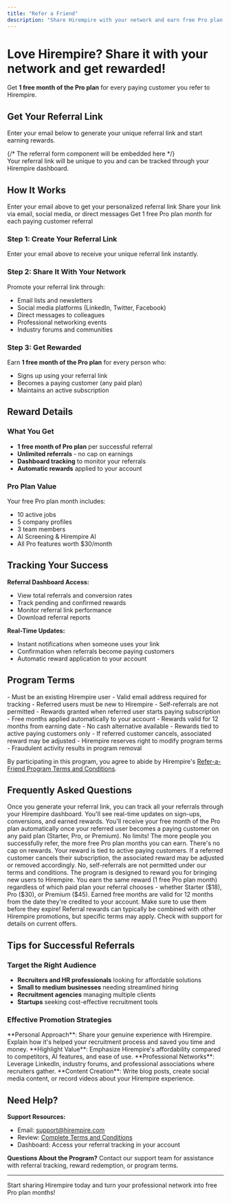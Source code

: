 ```yaml
---
title: "Refer a Friend"
description: "Share Hirempire with your network and earn free Pro plan months for every paying customer you refer"
---
```


# Love Hirempire? Share it with your network and get rewarded!

Get **1 free month of the Pro plan** for every paying customer you refer to Hirempire.

## Get Your Referral Link

Enter your email below to generate your unique referral link and start earning rewards.

<div id="referral-form">
  {/* The referral form component will be embedded here */}
</div>

<Info>
  Your referral link will be unique to you and can be tracked through your Hirempire dashboard.
</Info>

## How It Works

<CardGroup cols={3}>
  <Card title="1. Generate Link" icon="link">
    Enter your email above to get your personalized referral link
  </Card>
  <Card title="2. Share & Promote" icon="share">
    Share your link via email, social media, or direct messages
  </Card>
  <Card title="3. Earn Rewards" icon="gift">
    Get 1 free Pro plan month for each paying customer referral
  </Card>
</CardGroup>

### Step 1: Create Your Referral Link
Enter your email above to receive your unique referral link instantly.

### Step 2: Share It With Your Network
Promote your referral link through:
- Email lists and newsletters
- Social media platforms (LinkedIn, Twitter, Facebook)
- Direct messages to colleagues
- Professional networking events
- Industry forums and communities

### Step 3: Get Rewarded
Earn **1 free month of the Pro plan** for every person who:
- Signs up using your referral link
- Becomes a paying customer (any paid plan)
- Maintains an active subscription

## Reward Details

### What You Get
- **1 free month of Pro plan** per successful referral
- **Unlimited referrals** - no cap on earnings
- **Dashboard tracking** to monitor your referrals
- **Automatic rewards** applied to your account

### Pro Plan Value
Your free Pro plan month includes:
- 10 active jobs
- 5 company profiles  
- 3 team members
- AI Screening & Hirempire AI
- All Pro features worth $30/month

## Tracking Your Success

**Referral Dashboard Access:**
- View total referrals and conversion rates
- Track pending and confirmed rewards
- Monitor referral link performance
- Download referral reports

**Real-Time Updates:**
- Instant notifications when someone uses your link
- Confirmation when referrals become paying customers
- Automatic reward application to your account

## Program Terms

<AccordionGroup>
  <Accordion icon="file-text" title="Eligibility Requirements">
    - Must be an existing Hirempire user
    - Valid email address required for tracking
    - Referred users must be new to Hirempire
    - Self-referrals are not permitted
  </Accordion>
  
  <Accordion icon="calendar" title="Reward Timeline">
    - Rewards granted when referred user starts paying subscription
    - Free months applied automatically to your account
    - Rewards valid for 12 months from earning date
    - No cash alternative available
  </Accordion>
  
  <Accordion icon="warning" title="Important Conditions">
    - Rewards tied to active paying customers only
    - If referred customer cancels, associated reward may be adjusted
    - Hirempire reserves right to modify program terms
    - Fraudulent activity results in program removal
  </Accordion>
</AccordionGroup>

By participating in this program, you agree to abide by Hirempire's [Refer-a-Friend Program Terms and Conditions](https://hirempire.com/ref-terms).

## Frequently Asked Questions

<AccordionGroup>
  <Accordion title="How do I track my referrals?">
    Once you generate your referral link, you can track all your referrals through your Hirempire dashboard. You'll see real-time updates on sign-ups, conversions, and earned rewards.
  </Accordion>
  
  <Accordion title="When do I receive my reward?">
    You'll receive your free month of the Pro plan automatically once your referred user becomes a paying customer on any paid plan (Starter, Pro, or Premium).
  </Accordion>
  
  <Accordion title="Is there a limit to how many people I can refer?">
    No limits! The more people you successfully refer, the more free Pro plan months you can earn. There's no cap on rewards.
  </Accordion>
  
  <Accordion title="What happens if someone I refer cancels?">
    Your reward is tied to active paying customers. If a referred customer cancels their subscription, the associated reward may be adjusted or removed accordingly.
  </Accordion>
  
  <Accordion title="Can I refer myself or use my own link?">
    No, self-referrals are not permitted under our terms and conditions. The program is designed to reward you for bringing new users to Hirempire.
  </Accordion>
  
  <Accordion title="What if my referred user chooses a different plan?">
    You earn the same reward (1 free Pro plan month) regardless of which paid plan your referral chooses - whether Starter ($18), Pro ($30), or Premium ($45).
  </Accordion>
  
  <Accordion title="How long are my earned rewards valid?">
    Earned free months are valid for 12 months from the date they're credited to your account. Make sure to use them before they expire!
  </Accordion>
  
  <Accordion title="Can I combine referral rewards with other promotions?">
    Referral rewards can typically be combined with other Hirempire promotions, but specific terms may apply. Check with support for details on current offers.
  </Accordion>
</AccordionGroup>

## Tips for Successful Referrals

### Target the Right Audience
- **Recruiters and HR professionals** looking for affordable solutions
- **Small to medium businesses** needing streamlined hiring
- **Recruitment agencies** managing multiple clients
- **Startups** seeking cost-effective recruitment tools

### Effective Promotion Strategies

<Tip>
**Personal Approach**: Share your genuine experience with Hirempire. Explain how it's helped your recruitment process and saved you time and money.
</Tip>

<Tip>
**Highlight Value**: Emphasize Hirempire's affordability compared to competitors, AI features, and ease of use.
</Tip>

<Tip>
**Professional Networks**: Leverage LinkedIn, industry forums, and professional associations where recruiters gather.
</Tip>

<Tip>
**Content Creation**: Write blog posts, create social media content, or record videos about your Hirempire experience.
</Tip>

## Need Help?

**Support Resources:**
- Email: [support@hirempire.com](mailto:support@hirempire.com)
- Review: [Complete Terms and Conditions](https://hirempire.com/ref-terms)
- Dashboard: Access your referral tracking in your account

**Questions About the Program?**
Contact our support team for assistance with referral tracking, reward redemption, or program terms.

---

Start sharing Hirempire today and turn your professional network into free Pro plan months!